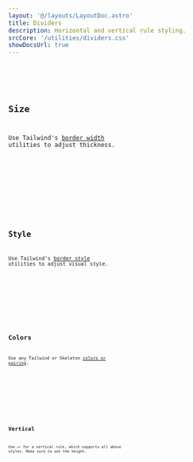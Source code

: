 ```yaml
---
layout: '@/layouts/LayoutDoc.astro'
title: Dividers
description: Horizontal and vertical rule styling.
srcCore: '/utilities/dividers.css'
showDocsUrl: true
---
```



<Preview client:load>
	<Fragment slot="preview">
		<Example />
	</Fragment>
	<Fragment slot="code">
		<Code code={ExampleRaw} lang="astro" />
	</Fragment>
</Preview>

## Size

Use Tailwind's [border width](https://tailwindcss.com/docs/border-width) utilities to adjust thickness.

<Preview client:load>
	<Fragment slot="preview">
		<ExampleSize />
	</Fragment>
	<Fragment slot="code">
		<Code code={ExampleSizeRaw} lang="astro" />
	</Fragment>
</Preview>

## Style

Use Tailwind's [border style](https://tailwindcss.com/docs/border-style) utilities to adjust visual style.

<Preview client:load>
	<Fragment slot="preview">
		<ExampleStyle />
	</Fragment>
	<Fragment slot="code">
		<Code code={ExampleStyleRaw} lang="astro" />
	</Fragment>
</Preview>

## Colors

Use any Tailwind or Skeleton [colors or pairing](/docs/design/colors).

<Preview client:load>
	<Fragment slot="preview">
		<ExampleColors />
	</Fragment>
	<Fragment slot="code">
		<Code code={ExampleColorsRaw} lang="astro" />
	</Fragment>
</Preview>

## Vertical

Use `vr` for a vertical rule, which supports all above styles. Make sure to set the height.

<Preview client:load>
	<Fragment slot="preview">
		<ExampleVert />
	</Fragment>
	<Fragment slot="code">
		<Code code={ExampleVertRaw} lang="astro" />
	</Fragment>
</Preview>
